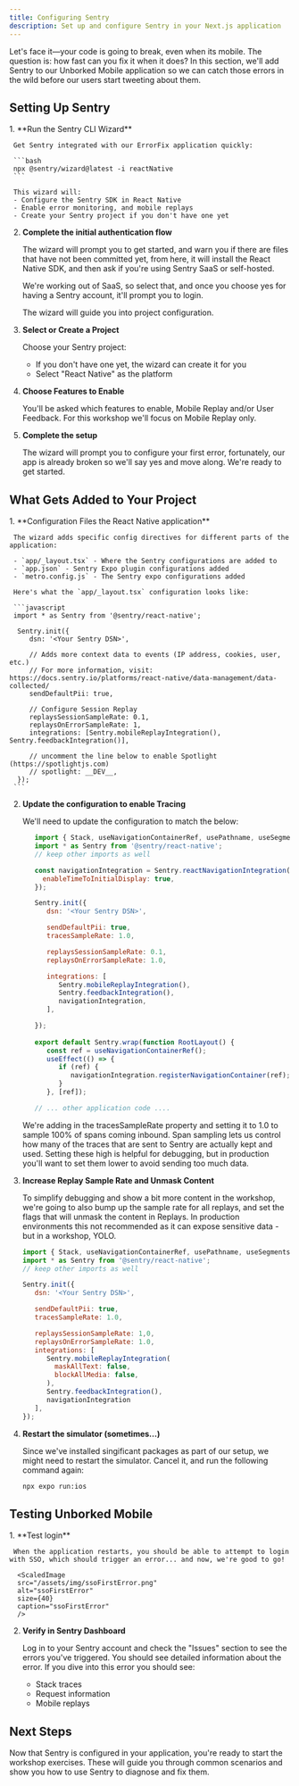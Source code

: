 ```yaml
---
title: Configuring Sentry
description: Set up and configure Sentry in your Next.js application
---
```



Let's face it—your code is going to break, even when its mobile. The question is: how fast can you fix it when it does? In this section, we'll add Sentry to our Unborked Mobile application so we can catch those errors in the wild before our users start tweeting about them.

## Setting Up Sentry

<Steps>
  1. **Run the Sentry CLI Wizard**

     Get Sentry integrated with our ErrorFix application quickly:

     ```bash
     npx @sentry/wizard@latest -i reactNative
     ```

     This wizard will:
     - Configure the Sentry SDK in React Native 
     - Enable error monitoring, and mobile replays
     - Create your Sentry project if you don't have one yet

  2. **Complete the initial authentication flow**

     The wizard will prompt you  to get started, and warn you if there are files that have not been committed yet, from here, it will install the React Native SDK, and then ask if you're using Sentry SaaS or self-hosted. 

     We're working out of SaaS, so select that, and once you choose yes for having a Sentry account, it'll prompt you to login. 

     <ScaledImage 
      src="/assets/img/cliFlow.png" 
      alt="Sentry Wizard" 
      size={60}
      caption="Sentry Wizard" 
     />
     
     The wizard will guide you into project configuration.

  3. **Select or Create a Project**

     Choose your Sentry project:

     <ScaledImage 
      src="/assets/img/Unborked-Mobile-Project.png" 
      alt="Unborked Mobile Project" 
      size={60}
      caption="Unborked Mobile Project" 
     />

     - If you don't have one yet, the wizard can create it for you
     - Select "React Native" as the platform

  4. **Choose Features to Enable**

     You'll be asked which features to enable, Mobile Replay and/or User Feedback. For this workshop we'll focus on Mobile Replay only. 

     <ScaledImage 
      src="/assets/img/cliFlowReplay.png" 
      alt="Mobile Replay Features" 
      size={60}
      caption="Mobile Replay Features" 
     />

  5. **Complete the setup**

     The wizard will prompt you to configure your first error, fortunately, our app is already broken so we'll say yes and move along. We're ready to get started.
</Steps>



## What Gets Added to Your Project

<Steps>
  1. **Configuration Files the React Native application**

     The wizard adds specific config directives for different parts of the application:

     - `app/_layout.tsx` - Where the Sentry configurations are added to
     - `app.json` - Sentry Expo plugin configurations added 
     - `metro.config.js` - The Sentry expo configurations added 

     Here's what the `app/_layout.tsx` configuration looks like:

     ```javascript
     import * as Sentry from '@sentry/react-native';

      Sentry.init({
         dsn: '<Your Sentry DSN>',

         // Adds more context data to events (IP address, cookies, user, etc.)
         // For more information, visit: https://docs.sentry.io/platforms/react-native/data-management/data-collected/
         sendDefaultPii: true,

         // Configure Session Replay
         replaysSessionSampleRate: 0.1,
         replaysOnErrorSampleRate: 1,
         integrations: [Sentry.mobileReplayIntegration(), Sentry.feedbackIntegration()],

         // uncomment the line below to enable Spotlight (https://spotlightjs.com)
         // spotlight: __DEV__,
      });
     ```

  2. **Update the configuration to enable Tracing**

      We'll need to update the configuration to match the below: 

      ```javascript
         import { Stack, useNavigationContainerRef, usePathname, useSegments } from 'expo-router';
         import * as Sentry from '@sentry/react-native';
         // keep other imports as well

         const navigationIntegration = Sentry.reactNavigationIntegration({
           enableTimeToInitialDisplay: true,
         });

         Sentry.init({
            dsn: '<Your Sentry DSN>',

            sendDefaultPii: true,
            tracesSampleRate: 1.0,

            replaysSessionSampleRate: 0.1,
            replaysOnErrorSampleRate: 1.0,

            integrations: [
               Sentry.mobileReplayIntegration(), 
               Sentry.feedbackIntegration(),
               navigationIntegration,
            ],

         });
         
         export default Sentry.wrap(function RootLayout() {
            const ref = useNavigationContainerRef();
            useEffect(() => {
               if (ref) {
                  navigationIntegration.registerNavigationContainer(ref);
               }
            }, [ref]);

         // ... other application code ....
      ```
      We're adding in the tracesSampleRate property and setting it to 1.0 to sample 100% of spans coming inbound. Span sampling lets us control how many of the traces that are sent to Sentry are actually kept and used. Setting these high is helpful for debugging, but in production you'll want to set them lower to avoid sending too much data.

  3. **Increase Replay Sample Rate and Unmask Content**

      To simplify debugging and show a bit more content in the workshop, we're going to also bump up the sample rate for all replays, and set the flags that will unmask the content in Replays. In production environments this not recommended as it can expose sensitive data - but in a workshop, YOLO. 

      ```javascript
      import { Stack, useNavigationContainerRef, usePathname, useSegments } from 'expo-router';
      import * as Sentry from '@sentry/react-native';
      // keep other imports as well

      Sentry.init({
         dsn: '<Your Sentry DSN>',

         sendDefaultPii: true,
         tracesSampleRate: 1.0,

         replaysSessionSampleRate: 1,0,
         replaysOnErrorSampleRate: 1.0,
         integrations: [
            Sentry.mobileReplayIntegration(
              maskAllText: false,
              blockAllMedia: false,
            ), 
            Sentry.feedbackIntegration(),
            navigationIntegration
         ],
      });
      ```
      



  3. **Restart the simulator (sometimes...)**

     Since we've installed singificant packages as part of our setup, we might need to restart the simulator. Cancel it, and run the following command again:

     ```bash
     npx expo run:ios
     ```
</Steps>

## Testing Unborked Mobile

<Steps>
  1. **Test login**

     When the application restarts, you should be able to attempt to login with SSO, which should trigger an error... and now, we're good to go!

      <ScaledImage 
      src="/assets/img/ssoFirstError.png" 
      alt="ssoFirstError" 
      size={40}
      caption="ssoFirstError" 
      />
    
  2. **Verify in Sentry Dashboard**

     Log in to your Sentry account and check the "Issues" section to see the errors you've triggered. You should see detailed information about the error. If you dive into this error you should see:
     
     - Stack traces
     - Request information
     - Mobile replays

      <ScaledImage 
      src="/assets/img/unborkedFirstIssue.png" 
      alt="unborkedFirstIssue" 
      size={90}
      caption="unborkedFirstIssue" 
      />

</Steps>

## Next Steps

Now that Sentry is configured in your application, you're ready to start the workshop exercises. These will guide you through common scenarios and show you how to use Sentry to diagnose and fix them.